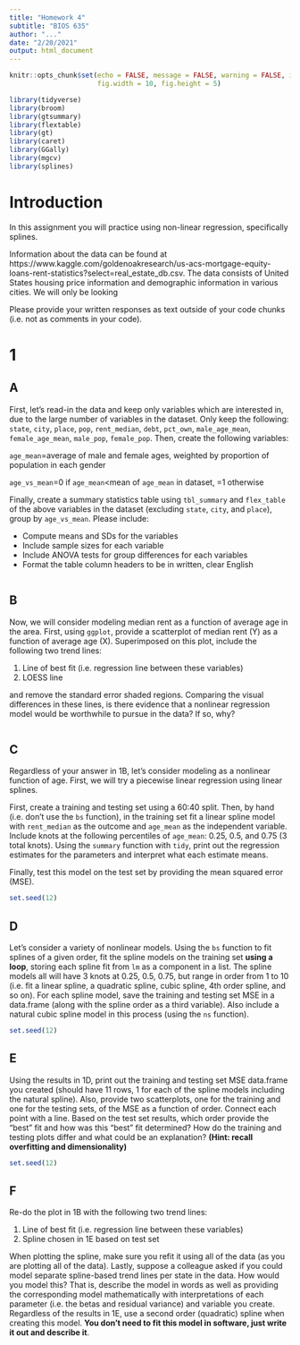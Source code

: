 ---
title: "Homework 4"
subtitle: "BIOS 635"
author: "..."
date: "2/20/2021"
output: html_document
---

```{r setup, include=TRUE}
knitr::opts_chunk$set(echo = FALSE, message = FALSE, warning = FALSE, include=TRUE,
                      fig.width = 10, fig.height = 5)
```

```{r packages, echo=TRUE}
library(tidyverse)
library(broom)
library(gtsummary)
library(flextable)
library(gt)
library(caret)
library(GGally)
library(mgcv)
library(splines)
```

# Introduction
In this assignment you will practice using non-linear regression, specifically splines.

Information about the data can be found at https://www.kaggle.com/goldenoakresearch/us-acs-mortgage-equity-loans-rent-statistics?select=real_estate_db.csv.  The data consists of United States housing price information and demographic information in various cities.  We will only be looking 

Please provide your written responses as text outside of your code chunks (i.e. not as comments in your code).

# 1
## A
First, let's read-in the data and keep only variables which are interested in, due to the large number of variables in the dataset.  Only keep the following: `state`, `city`, `place`, `pop`, `rent_median`, `debt`, `pct_own`, `male_age_mean`, `female_age_mean`, `male_pop`, `female_pop`.  Then, create the following variables:

`age_mean`=average of male and female ages, weighted by proportion of population in each gender

`age_vs_mean`=0 if `age_mean`<mean of `age_mean` in dataset, =1 otherwise

Finally, create a summary statistics table using `tbl_summary` and `flex_table` of the above variables in the dataset (excluding `state`, `city`, and `place`), group by `age_vs_mean`.  Please include:

- Compute means and SDs for the variables
- Include sample sizes for each variable
- Include ANOVA tests for group differences for each variables
- Format the table column headers to be in written, clear English

```{r 1a}

```

## B
Now, we will consider modeling median rent as a function of average age in the area.  First, using `ggplot`, provide a scatterplot of median rent (Y) as a function of average age (X).  Superimposed on this plot, include the following two trend lines:

1. Line of best fit (i.e. regression line between these variables)
2. LOESS line

and remove the standard error shaded regions.  Comparing the visual differences in these lines, is there evidence that a nonlinear regression model would be worthwhile to pursue in the data?  If so, why?

```{r 1b}

```

## C
Regardless of your answer in 1B, let's consider modeling as a nonlinear function of age.  First, we will try a piecewise linear regression using linear splines.  

First, create a training and testing set using a 60:40 split.  Then, by hand (i.e. don't use the `bs` function), in the training set fit a linear spline model with `rent_median` as the outcome and `age_mean` as the independent variable.  Include knots at the following percentiles of `age_mean`: 0.25, 0.5, and 0.75 (3 total knots).  Using the `summary` function with `tidy`, print out the regression estimates for the parameters and interpret what each estimate means.

Finally, test this model on the test set by providing the mean squared error (MSE).

```{r 1c}
set.seed(12)

```

## D
Let's consider a variety of nonlinear models.  Using the `bs` function to fit splines of a given order, fit the spline models on the training set **using a loop**, storing each spline fit from `lm` as a component in a list.  The spline models all will have 3 knots at 0.25, 0.5, 0.75, but range in order from 1 to 10 (i.e. fit a linear spline, a quadratic spline, cubic spline, 4th order spline, and so on).  For each spline model, save the training and testing set MSE in a data.frame (along with the spline order as a third variable).  Also include a natural cubic spline model in this process (using the `ns` function).

```{r 1d}
set.seed(12)

```

## E
Using the results in 1D, print out the training and testing set MSE data.frame you created (should have 11 rows, 1 for each of the spline models including the natural spline).  Also, provide two scatterplots, one for the training and one for the testing sets, of the MSE as a function of order.  Connect each point with a line.  Based on the test set results, which order provide the "best" fit and how was this "best" fit determined?  How do the training and testing plots differ and what could be an explanation? **(Hint: recall overfitting and dimensionality)**

```{r 1e}
set.seed(12)

```

## F
Re-do the plot in 1B with the following two trend lines:

1. Line of best fit (i.e. regression line between these variables)
2. Spline chosen in 1E based on test set

When plotting the spline, make sure you refit it using all of the data (as you are plotting all of the data).  Lastly, suppose a colleague asked if you could model separate spline-based trend lines per state in the data.  How would you model this?  That is, describe the model in words as well as providing the corresponding model mathematically with interpretations of each parameter (i.e. the betas and residual variance) and variable you create.  Regardless of the results in 1E, use a second order (quadratic) spline when creating this model.  **You don't need to fit this model in software, just write it out and describe it**.